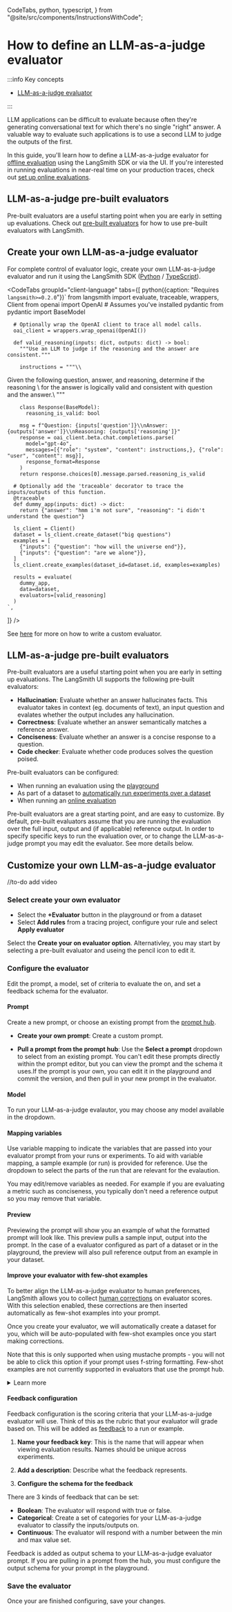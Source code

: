   CodeTabs,
  python,
  typescript,
} from "@site/src/components/InstructionsWithCode";


# How to define an LLM-as-a-judge evaluator

:::info Key concepts

- [LLM-as-a-judge evaluator](/evaluation/concepts#llm-as-judge)

:::

LLM applications can be difficult to evaluate because often they're generating conversational text for which there's no single "right" answer.
A valuable way to evaluate such applications is to use a second LLM to judge the outputs of the first.

In this guide, you'll learn how to define a LLM-as-a-judge evaluator for [offline evaluation](/evaluation/concepts#offline-evaluation) using the LangSmith SDK or via the UI. If you're interested in running evaluations in near-real time on your production traces, check out [set up online evaluations](/observability/how_to_guides/online_evaluations#configure-llm-as-judge-evaluators). 

<Tabs>
  <TabItem value="sdk" label="SDK">
  
## LLM-as-a-judge pre-built evaluators

Pre-built evaluators are a useful starting point when you are early in setting up evaluations. Check out [pre-built evaluators](./prebuilt_evaluators) for how to use pre-built evaluators with LangSmith.

## Create your own LLM-as-a-judge evaluator

For complete control of evaluator logic, create your own LLM-as-a-judge evaluator and run it using the LangSmith SDK ([Python](https://docs.smith.langchain.com/reference/python/reference) / [TypeScript](https://docs.smith.langchain.com/reference/js)).

<CodeTabs
  groupId="client-language"
  tabs={[
    python({caption: "Requires `langsmith>=0.2.0`"})`
      from langsmith import evaluate, traceable, wrappers, Client
      from openai import OpenAI
      # Assumes you've installed pydantic
      from pydantic import BaseModel
      
      # Optionally wrap the OpenAI client to trace all model calls.
      oai_client = wrappers.wrap_openai(OpenAI())
        
      def valid_reasoning(inputs: dict, outputs: dict) -> bool:
        """Use an LLM to judge if the reasoning and the answer are consistent."""

        instructions = """\\

Given the following question, answer, and reasoning, determine if the reasoning \\
for the answer is logically valid and consistent with question and the answer.\\
"""

        class Response(BaseModel):
          reasoning_is_valid: bool

        msg = f"Question: {inputs['question']}\\nAnswer: {outputs['answer']}\\nReasoning: {outputs['reasoning']}"
        response = oai_client.beta.chat.completions.parse(
          model="gpt-4o",
          messages=[{"role": "system", "content": instructions,}, {"role": "user", "content": msg}],
          response_format=Response
        )
        return response.choices[0].message.parsed.reasoning_is_valid

      # Optionally add the 'traceable' decorator to trace the inputs/outputs of this function.
      @traceable
      def dummy_app(inputs: dict) -> dict:
        return {"answer": "hmm i'm not sure", "reasoning": "i didn't understand the question"}

      ls_client = Client()
      dataset = ls_client.create_dataset("big questions")
      examples = [
        {"inputs": {"question": "how will the universe end"}},
        {"inputs": {"question": "are we alone"}},
      ]
      ls_client.create_examples(dataset_id=dataset.id, examples=examples)

      results = evaluate(
        dummy_app,
        data=dataset,
        evaluators=[valid_reasoning]
      )
    `,

]}
/>

See [here](./custom_evaluator) for more on how to write a custom evaluator.

  </TabItem>
  <TabItem value="ui" label="UI">
  
  ## LLM-as-a-judge pre-built evaluators
  
  Pre-built evaluators are a useful starting point when you are early in setting up evaluations. The LangSmith UI supports the following pre-built evaluators:
  
  - **Hallucination**: Evaluate whether an answer hallucinates facts. This evaluator takes in context (eg. documents of text), an input question and evalates whether the output includes any hallucination. 
  - **Correctness**: Evaluate whether an answer semantically matches a reference answer. 
  - **Conciseness**: Evaluate whether an answer is a concise response to a question. 
  - **Code checker**: Evaluate whether code produces solves the question poised. 
  
  Pre-built evaluators can be configured:
  - When running an evaluation using the [playground](/prompt_engineering/concepts#prompt-playground)
  - As part of a dataset to [automatically run experiments over a dataset](/evaluation/how_to_guides/bind_evaluator_to_dataset)
  - When running an [online evaluation](/observability/how_to_guides/online_evaluations#configure-llm-as-judge-evaluators)
  
  Pre-built evaluators are a great starting point, and are easy to customize. By default, pre-built evaluators assume that you are running the evaluation over the full input, output and (if applicable) reference output. In order to specify specific keys to run the evaluation over, or to change the LLM-as-a-judge prompt you may edit the evaluator. See more details below. 
  
  ## Customize your own LLM-as-a-judge evaluator
  
  //to-do add video
  
 ### Select create your own evaluator
  - Select the **+Evaluator** button in the playground or from a dataset
  - Select **Add rules** from a tracing project, configure your rule and select **Apply evaluator**
  
  Select the **Create your on evaluator option**. Alternativley, you may start by selecting a pre-built evaluator and useing the pencil icon to edit it. 
  
### Configure the evaluator

Edit the prompt, a model, set of criteria to evaluate the on, and set a feedback schema for the evaluator. 

#### Prompt

Create a new prompt, or choose an existing prompt from the [prompt hub](/prompt_engineering/quickstarts/quickstart_ui).

- **Create your own prompt**: Create a custom prompt. 

- **Pull a prompt from the prompt hub**: Use the **Select a prompt** dropdown to select from an existing prompt. You can't edit these prompts directly within the prompt editor, but you can view the prompt and the schema it uses.If the prompt is your own, you can edit it in the playground and commit the version, and then pull in your new prompt in the evaluator.

#### Model

To run your LLM-as-a-judge evalautor, you may choose any model available in the dropdown.

#### Mapping variables

Use variable mapping to indicate the  variables that are passed into your evaluator prompt from your runs or experiments. To aid with variable mapping, a sample example (or run) is provided for reference. Use the dropdown to select the parts of the run that are relevant for the evalaution.

You may edit/remove variables as needed. For example if you are evaluating a metric such as conciseness, you typically don't need a reference output so you may remove that variable. 

#### Preview

Previewing the prompt will show you an example of what the formatted prompt will look like. This preview pulls a sample input, output into the prompt. In the case of a evaluator configured as part of a dataset or in the playground, the preview will also pull reference output from an example in your dataset.

#### Improve your evaluator with few-shot examples
To better align the LLM-as-a-judge evaluator to human preferences, LangSmith allows you to collect [human corrections](/evaluation/how_to_guides/create_few_shot_evaluators#make-corrections) on evaluator scores. With this selection enabled, these corrections are then inserted automatically as few-shot examples into your prompt.

Once you create your evaluator, we will automatically create a dataset for you, which will be auto-populated with few-shot examples once you start making corrections.

Note that this is only supported when using mustache prompts - you will not be able to click this option if your prompt uses f-string formatting. Few-shot examples are not currently supported in evaluators that use the prompt hub.


<details>
  <summary>Learn more</summary>
  Each few-shot example will be formatted according to the configuration specified, and automatically inserted into your main prompt using the `{{Few-shot examples}} `template variable. 
  
  When configuring variable mapping for few-shot examples, it should contain the same variables as your main prompt, plus a `few_shot_explanation` and a `score` variable which should have the same name as your feedback key. For example, if your main prompt has variables `question` and `response`, and your evaluator outputs a `correctness` score, then your few-shot prompt should have `question`, `response`, `few_shot_explanation`, and `correctness`.
  
  You may also specify the number of few-shot examples to use. The default is 5. If your examples will tend to be very long, you may want to set this number lower to save tokens - whereas if your examples tend to be short, you can set a higher number in order to give your evaluator more examples to learn from. If you have more examples in your dataset than this number, we will randomly choose them for you.
  
  If you're using few-shot examples, LangSmith has a feature in beta that allows the most relevant examples to be dynamically selected at runtime using [dynamic few-shot examples](/evaluation/how_to_guides/index_datasets_for_dynamic_few_shot_example_selection). 

</details>

#### Feedback configuration

Feedback configuration is the scoring criteria that your LLM-as-a-judge evaluator will use. Think of this as the rubric that your evaluator will grade based on. This will be added as [feedback](/observability/concepts#feedback) to a run or example. 

1. **Name your feedback key**: This is the name that will appear when viewing evaluation results. Names should be unique across experiments. 

2. **Add a description**: Describe what the feedback represents. 

3. **Configure the schema for the feedback**

There are 3 kinds of feedback that can be set:
- **Boolean**: The evaluator will respond with true or false. 
- **Categorical**: Create a set of categories for your LLM-as-a-judge evaluator to classify the inputs/outputs on. 
- **Continuous**: The evaluator will respond with a number between the min and max value set. 

Feedback is added as output schema to your LLM-as-a-judge evaluator prompt. If you are pulling in a prompt from the hub, you must configure the output schema for your prompt in the playground.

### Save the evaluator
Once your are finished configuring, save your changes. 
  </TabItem>
</Tabs>